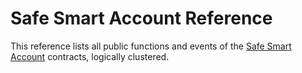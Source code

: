 # Safe Smart Account Reference

This reference lists all public functions and events of the [Safe Smart Account](../advanced/smart-account-overview.mdx) contracts, logically clustered.
